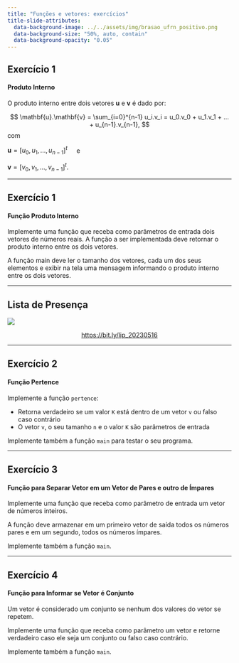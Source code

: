 ```yaml
---
title: "Funções e vetores: exercícios"
title-slide-attributes:
  data-background-image: ../../assets/img/brasao_ufrn_positivo.png
  data-background-size: "50%, auto, contain"
  data-background-opacity: "0.05"
---
```


## Exercício 1
#### Produto Interno

O produto interno entre dois vetores
$\mathbf{u}$ e $\mathbf{v}$ é dado por:

$$
\mathbf{u}.\mathbf{v} = \sum_{i=0}^{n-1} u_i.v_i = u_0.v_0 + u_1.v_1 + ... + u_{n-1}.v_{n-1},
$$
com

$\mathbf{u} = [u_0, u_1, ... , u_{n-1}]^t\quad$ e

$\mathbf{v} = [v_0, v_1, ... , v_{n-1}]^t.$

---

## Exercício 1
#### Função Produto Interno

Implemente uma função que receba como parâmetros de entrada dois vetores de números reais.
A função a ser implementada deve retornar o produto interno entre os dois vetores.

A função main deve ler o tamanho dos vetores, cada um dos seus elementos
e exibir na tela uma mensagem informando o produto interno entre os dois vetores.

---

## Lista de Presença

![](https://chart.apis.google.com/chart?cht=qr&chs=300x300&chld=L%7C1&chl=bit.ly%2Flip_20230516){fig-align="center"}

<a href="https://bit.ly/lip_20230516"><p style="text-align:center;">https://bit.ly/lip_20230516</p></a>

---

## Exercício 2
#### Função Pertence

Implemente a função `pertence`:

- Retorna verdadeiro se um valor `K` está dentro de um vetor `v`
  ou falso caso contrário
- O vetor `v`, o seu tamanho `n` e o valor `K` são parâmetros
  de entrada

Implemente também a função `main` para testar o seu programa.

---

## Exercício 3
#### Função para Separar Vetor em um Vetor de Pares e outro de Ímpares

Implemente uma função que receba como parâmetro de entrada um vetor de
números inteiros.

A função deve armazenar em um primeiro vetor de saída todos os números pares
e em um segundo, todos os números ímpares.

Implemente também a função `main`.

---

## Exercício 4
#### Função para Informar se Vetor é Conjunto

Um vetor é considerado um conjunto se nenhum
dos valores do vetor se repetem.

Implemente uma função que receba como parâmetro
um vetor e retorne verdadeiro caso ele seja
um conjunto ou falso caso contrário.

Implemente também a função `main`.
